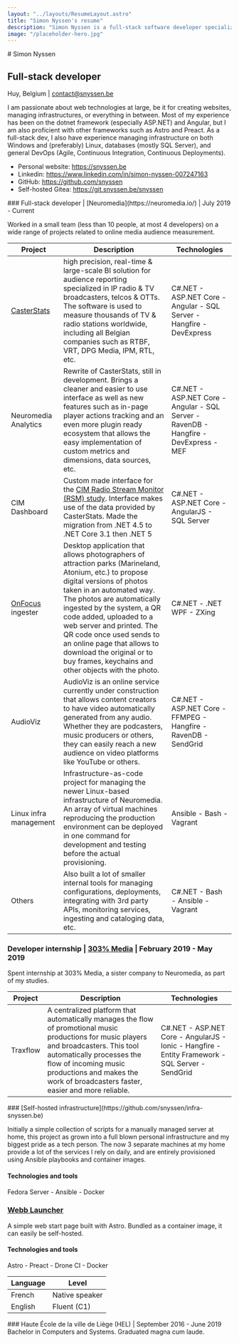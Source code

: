 ```yaml
---
layout: "../layouts/ResumeLayout.astro"
title: "Simon Nyssen's resume"
description: "Simon Nyssen is a full-stack software developer specialized in C#.NET and Angular. He also has experience with infrastructure management and DevOps."
image: "/placeholder-hero.jpg"
---
```



<ResumeSection>
# Simon Nyssen

## Full-stack developer

Huy, Belgium | contact@snyssen.be

I am passionate about web technologies at large, be it for creating websites, managing infrastructures, or everything in between.
Most of my experience has been on the dotnet framework (especially ASP.NET) and Angular, but I am also proficient with other frameworks such as Astro and Preact.
As a full-stack dev, I also have experience managing infrastructure on both Windows and (preferably) Linux, databases (mostly SQL Server), and general DevOps (Agile, Continuous Integration, Continuous Deployments).

</ResumeSection>

<ResumeSection title="Relevant links" justifyText={false}>

- Personal website: https://snyssen.be
- Linkedin: https://www.linkedin.com/in/simon-nyssen-007247163
- GitHub: https://github.com/snyssen
- Self-hosted Gitea: https://git.snyssen.be/snyssen

</ResumeSection>

<ResumeSection title="Work Experience">
### Full-stack developer | [Neuromedia](https://neuromedia.io/) | July 2019 - Current

Worked in a small team (less than 10 people, at most 4 developers) on a wide range of projects related to online media audience measurement.

| Project                                                            | Description                                                                                                                                                                                                                                                                                                                                                                                                                 | Technologies                                                                         |
| ------------------------------------------------------------------ | --------------------------------------------------------------------------------------------------------------------------------------------------------------------------------------------------------------------------------------------------------------------------------------------------------------------------------------------------------------------------------------------------------------------------- | ------------------------------------------------------------------------------------ |
| [CasterStats](https://www.casterstats.com)                         | high precision, real-time & large-scale BI solution for audience reporting specialized in IP radio & TV broadcasters, telcos & OTTs. The software is used to measure thousands of TV & radio stations worldwide, including all Belgian companies such as RTBF, VRT, DPG Media, IPM, RTL, etc.                                                                                                                               | C#.NET - ASP.NET Core - Angular - SQL Server - Hangfire - DevExpress                 |
| Neuromedia Analytics                                               | Rewrite of CasterStats, still in development. Brings a cleaner and easier to use interface as well as new features such as in-page player actions tracking and an even more plugin ready ecosystem that allows the easy implementation of custom metrics and dimensions, data sources, etc.                                                                                                                                 | C#.NET - ASP.NET Core - Angular - SQL Server - RavenDB - Hangfire - DevExpress - MEF |
| CIM Dashboard                                                      | Custom made interface for the [CIM Radio Stream Monitor (RSM) study](https://www.cim.be/fr/radio). Interface makes use of the data provided by CasterStats. Made the migration from .NET 4.5 to .NET Core 3.1 then .NET 5                                                                                                                                                                                                   | C#.NET - ASP.NET Core - AngularJS - SQL Server                                       |
| [OnFocus](http://www.onfocusphotographers.com/index.html) ingester | Desktop application that allows photographers of attraction parks (Marineland, Atonium, etc.) to propose digital versions of photos taken in an automated way. The photos are automatically ingested by the system, a QR code added, uploaded to a web server and printed. The QR code once used sends to an online page that allows to download the original or to buy frames, keychains and other objects with the photo. | C#.NET - .NET WPF - ZXing                                                            |
| AudioViz                                                           | AudioViz is an online service currently under construction that allows content creators to have video automatically generated from any audio. Whether they are podcasters, music producers or others, they can easily reach a new audience on video platforms like YouTube or others.                                                                                                                                       | C#.NET - ASP.NET Core - FFMPEG - Hangfire - RavenDB - SendGrid                       |
| Linux infra management                                             | Infrastructure-as-code project for managing the newer Linux-based infrastructure of Neuromedia. An array of virtual machines reproducing the production environment can be deployed in one command for development and testing before the actual provisioning.                                                                                                                                                              | Ansible - Bash - Vagrant                                                             |
| Others                                                             | Also built a lot of smaller internal tools for managing configurations, deployments, integrating with 3rd party APIs, monitoring services, ingesting and cataloging data, etc.                                                                                                                                                                                                                                              | C#.NET - Bash - Ansible - Vagrant                                                    |

### Developer internship | [303% Media](https://303.media/#!home) | February 2019 - May 2019

Spent internship at 303% Media, a sister company to Neuromedia, as part of my studies.

| Project  | Description                                                                                                                                                                                                                                                                   | Technologies                                                                                    |
| -------- | ----------------------------------------------------------------------------------------------------------------------------------------------------------------------------------------------------------------------------------------------------------------------------- | ----------------------------------------------------------------------------------------------- |
| Traxflow | A centralized platform that automatically manages the flow of promotional music productions for music players and broadcasters. This tool automatically processes the flow of incoming music productions and makes the work of broadcasters faster, easier and more reliable. | C#.NET - ASP.NET Core - AngularJS - Ionic - Hangfire - Entity Framework - SQL Server - SendGrid |

</ResumeSection>

<ResumeSection title="Personal projects">
### [Self-hosted infrastructure](https://github.com/snyssen/infra-snyssen.be)

Initially a simple collection of scripts for a manually managed server at home, this project as grown into a full blown personal infrastructure and my biggest pride as a tech person. The now 3 separate machines at my home provide a lot of the services I rely on daily, and are entirely provisioned using Ansible playbooks and container images.

#### Technologies and tools

Fedora Server - Ansible - Docker

### [Webb Launcher](https://git.snyssen.be/snyssen/webb-launcher)

A simple web start page built with Astro. Bundled as a container image, it can easily be self-hosted.

#### Technologies and tools

Astro - Preact - Drone CI - Docker

</ResumeSection>

<ResumeSection title="Languages">

| Language | Level          |
| -------- | -------------- |
| French   | Native speaker |
| English  | Fluent (C1)    |

</ResumeSection>
<ResumeSection title="Education">
  ### Haute École de la ville de Liège (HEL) | September 2016 - June 2019
  Bachelor in Computers and Systems. Graduated magna cum laude.
</ResumeSection>
